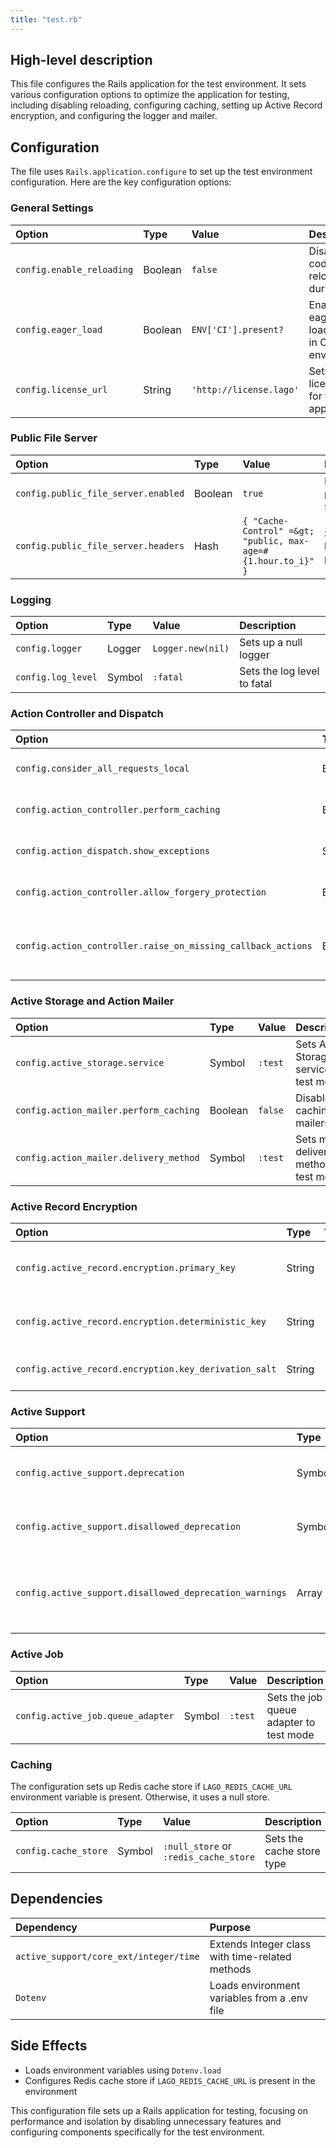 ```yaml
---
title: "test.rb"
---
```


## High-level description
This file configures the Rails application for the test environment. It sets various configuration options to optimize the application for testing, including disabling reloading, configuring caching, setting up Active Record encryption, and configuring the logger and mailer.

## Configuration
The file uses `Rails.application.configure` to set up the test environment configuration. Here are the key configuration options:

### General Settings
| Option | Type | Value | Description |
|:-------|:-----|:------|:------------|
| `config.enable_reloading` | Boolean | `false` | Disables code reloading during tests |
| `config.eager_load` | Boolean | `ENV['CI'].present?` | Enables eager loading only in CI environments |
| `config.license_url` | String | `'http://license.lago'` | Sets the license URL for the application |

### Public File Server
| Option | Type | Value | Description |
|:-------|:-----|:------|:------------|
| `config.public_file_server.enabled` | Boolean | `true` | Enables the public file server |
| `config.public_file_server.headers` | Hash | `{ "Cache-Control" =&gt; "public, max-age=#{1.hour.to_i}" }` | Sets cache headers for public files |

### Logging
| Option | Type | Value | Description |
|:-------|:-----|:------|:------------|
| `config.logger` | Logger | `Logger.new(nil)` | Sets up a null logger |
| `config.log_level` | Symbol | `:fatal` | Sets the log level to fatal |

### Action Controller and Dispatch
| Option | Type | Value | Description |
|:-------|:-----|:------|:------------|
| `config.consider_all_requests_local` | Boolean | `true` | Treats all requests as local |
| `config.action_controller.perform_caching` | Boolean | `false` | Disables caching in controllers |
| `config.action_dispatch.show_exceptions` | Symbol | `:rescuable` | Shows only rescuable exceptions |
| `config.action_controller.allow_forgery_protection` | Boolean | `false` | Disables CSRF protection |
| `config.action_controller.raise_on_missing_callback_actions` | Boolean | `true` | Raises an error for missing callback actions |

### Active Storage and Action Mailer
| Option | Type | Value | Description |
|:-------|:-----|:------|:------------|
| `config.active_storage.service` | Symbol | `:test` | Sets Active Storage service to test mode |
| `config.action_mailer.perform_caching` | Boolean | `false` | Disables caching in mailers |
| `config.action_mailer.delivery_method` | Symbol | `:test` | Sets mailer delivery method to test mode |

### Active Record Encryption
| Option | Type | Value | Description |
|:-------|:-----|:------|:------------|
| `config.active_record.encryption.primary_key` | String | `'test'` | Sets the primary encryption key |
| `config.active_record.encryption.deterministic_key` | String | `'test'` | Sets the deterministic encryption key |
| `config.active_record.encryption.key_derivation_salt` | String | `'test'` | Sets the key derivation salt |

### Active Support
| Option | Type | Value | Description |
|:-------|:-----|:------|:------------|
| `config.active_support.deprecation` | Symbol | `:stderr` | Outputs deprecation warnings to stderr |
| `config.active_support.disallowed_deprecation` | Symbol | `:raise` | Raises an error for disallowed deprecations |
| `config.active_support.disallowed_deprecation_warnings` | Array | `[]` | Sets an empty array for disallowed deprecation warnings |

### Active Job
| Option | Type | Value | Description |
|:-------|:-----|:------|:------------|
| `config.active_job.queue_adapter` | Symbol | `:test` | Sets the job queue adapter to test mode |

### Caching
The configuration sets up Redis cache store if `LAGO_REDIS_CACHE_URL` environment variable is present. Otherwise, it uses a null store.

| Option | Type | Value | Description |
|:-------|:-----|:------|:------------|
| `config.cache_store` | Symbol | `:null_store` or `:redis_cache_store` | Sets the cache store type |

## Dependencies
| Dependency | Purpose |
|:-----------|:--------|
| `active_support/core_ext/integer/time` | Extends Integer class with time-related methods |
| `Dotenv` | Loads environment variables from a .env file |

## Side Effects
- Loads environment variables using `Dotenv.load`
- Configures Redis cache store if `LAGO_REDIS_CACHE_URL` is present in the environment

This configuration file sets up a Rails application for testing, focusing on performance and isolation by disabling unnecessary features and configuring components specifically for the test environment.